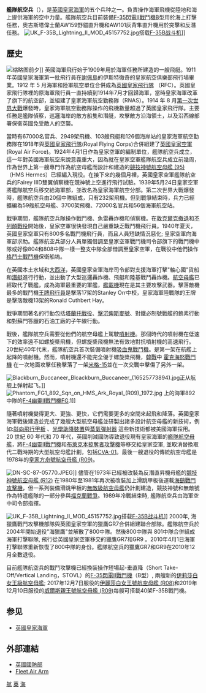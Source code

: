 {{Unreferenced|time=2020-10-31T02:20:42+00:00}}
{{noteTA|G1=MI}}{{Infobox military unit
| unit_name = Fleet Air Arm<br />英國皇家海軍艦隊航空兵
| start_date = 1914 (As the [[Royal_Naval_Air_Service|Royal Naval Air Service]])<br/>1924 (as the naval branch of the Royal Air Force)<br/>
1937 (as part of [[Naval_Service_(United_Kingdom)|Naval Service]])
| dates = 1914 - 至今
| country = {{flag|United Kingdom}}
| image = Fleet Air Arm logo.JPG
| image_size = 300px
| caption = 
| allegiance = [[伊莉莎白二世|伊莉莎白二世]]
| branch = {{navy|United Kingdom|name=英國皇家海軍}}
| type = 
| role = 
| size = 
| command structure= [[女王陛下海軍|女王陛下海軍]]
| garrison = 
| garrison_label = 
| equipment = 
| equipment_label = 
| nickname = 
| patron = 
| motto = 
| colors = 
| colors_label = 
| march = 
| mascot = 
| battles = [[第一次世界大戰|第一次世界大戰]] <br/> [[第二次世界大戰|第二次世界大戰]]<br/>[[韓戰|韓戰]]<br/>[[蘇伊士運河危機|蘇伊士運河危機]]<br />[[福克蘭戰爭|福克蘭戰爭]]<br />[[波斯灣戰爭|波斯灣戰爭]]<br />[[阿富汗戰爭_(2001年)|阿富汗戰爭 (2001年)]]<br />[[伊拉克戰爭|伊拉克戰爭]]
| anniversaries = 
| decorations = 
| battle_honours = 
| website = [http://www.royalnavy.mod.uk/our-organisation/the-fighting-arms/fleet-air-arm]-FAA
<!-- Commanders -->| current_commander =海軍少將 [[Martin_Connell_(Royal_Navy_officer)|Martin Connell]] 
| current_commander_label = 海軍航空助理參謀長<br>兼艦隊航空兵少將
| ceremonial_chief = [[約克公爵安德魯王子|約克公爵安德魯王子]]
| ceremonial_chief_label = [[名譽上校|名譽上校]]
| colonel_of_the_regiment = 
| colonel_of_the_regiment_label = 
| notable_commanders = <!-- Insignia -->
| identification_symbol = [[File:RAF_Lowvis_Army_roundel.svg|75px]] [[File:RAF_roundel.svg|75px]]
| identification_symbol_label = [[國籍標誌|國籍標誌]]
|identification_symbol_4=[[File:RAF-Finflash-Noncombat.svg|75px]] [[File:Fin_flash_of_the_United_Kingdom_Low_Visibility.svg|75px]] 
|identification_symbol_4_label= 機翼徽章



<!-- Aircraft -->
|aircraft_attack = 
|aircraft_fighter= [[F-35闪电II战斗机|F-35B]]
|aircraft_interceptor=
|aircraft_helicopter= [[维斯特兰山猫直升机|山猫]]、[[奥古斯塔伟士兰AW101灰背隼直升机|梅林]]、{{le|阿古斯特维斯特兰AW159野猫直升机|AgustaWestland AW159 Wildcat|野猫}}、{{le|维斯特兰海王直升机|Westland Sea King|海王}}
|aircraft_recon= [[扫描鹰无人机|扫描鹰]]
|aircraft_trainer= {{le|格鲁博G115|Grob G 115|教练}}、[[鹰式教练机|鹰式]]
}}
'''艦隊航空兵'''（{{lang-en|Fleet Air Arm}}），是[[英國皇家海軍|英國皇家海軍]]的五个兵种之一。負責操作海軍飛機從陸地和海上提供海軍的空中力量。艦隊航空兵目前裝備[[F-35閃電II戰鬥機|F-35閃電II戰鬥機]]B型用於海上打擊任務，奧古斯塔偉士蘭AW159野貓直升機和AW101灰背隼直升機用於突擊和反潛任務。
[[File:UK_F-35B_Lightning_II_MOD_45157752.jpg|thumb]]搭载[[F-35闪电II战斗机|F-35B战斗机]]]]

==歷史==
[[File:Swordfish_on_HMS_Victorious_before_strike_on_Bismarck.jpg|缩略图]]前夕]]
英國海軍飛行始于1909年用於海軍任務所建造的一艘飛艇。1911年英國皇家海軍第一批飛行員在[[謝佩島|謝佩島]]的伊斯特徹奇的皇家航空俱樂部飛行場畢業。1912 年 5 月海軍和陸軍航空單位合併成為[[英國皇家飛行隊|英國皇家飛行隊]] （RFC）。英國皇家飛行隊裡的原海軍飛行員一直持續到1914年7月才回歸海軍，當時皇家海軍改革了旗下的航空部，並組建了皇家海軍航空勤務隊（RNAS）。1914 年 8 月[[第一次世界大戰|第一次世界大戰]]爆發時，皇家海軍航空勤務隊操作的飛機數量超過了英國皇家飛行隊。主要任務是艦隊偵察，巡邏海岸的敵方船隻和潛艇，攻擊敵方沿海領土，以及沿西線部署保衛英國免受敵人的空襲。

當時有67000名官兵、2949架飛機、103艘飛艇和126個海岸站的皇家海軍航空勤務隊在1918年與[[英國皇家飛行隊|英國皇家飛行隊]](Royal Flying Corps)合併組建了[[英國皇家空軍|英國皇家空軍]](Royal Air Force)。1924年4月1日作為皇家空軍的編制單位，艦隊航空兵成立，這一年對英國海軍航空來說意義重大，因為就在皇家空軍艦隊航空兵成立前幾周，作為世界上第一艘專門作為航空母艦而設計和建造的[[競技神號航空母艦_(95)|競技神號航空母艦 (95)]]（HMS Hermes）已經編入現役。在接下來的幾個月裡，英國皇家空軍艦隊航空兵的Fairey IIID雙翼偵察機在競神號上空進行飛行試驗。1939年5月24日皇家空軍將艦隊航空兵移交給海軍部，並改名為皇家海軍航空分部。第二次世界大戰爆發時，艦隊航空兵由20個中隊組成，只有232架飛機。但到戰爭結束時，兵力已經擴編為59艘航空母艦、3700架飛機、72000名官兵和56個海軍航空站。

戰爭期間，艦隊航空兵隊操作戰鬥機、魚雷轟炸機和偵察機。在[[敦克爾克撤退|敦克爾克撤退]]和[[不列顛戰役|不列顛戰役]]開始後，皇家空軍很快發現自己嚴重缺乏戰鬥機飛行員。1940年夏天，英國皇家空軍只有800多名戰鬥機飛行員，而且人員短缺情況惡化; 皇家空軍向海軍部求助。艦隊航空兵部分人員單獨借調至皇家空軍戰鬥機司令部旗下的戰鬥機中隊或好像804和808中隊一樣一整支中隊全部借調至皇家空軍，在戰役中他們操作[[格鬥士戰鬥機|格鬥士戰鬥機]]保衛船塢。 

在英國本土水域和[[大西洋|大西洋]]，英國皇家空軍海岸司令部對支援海軍打擊"軸心國"貨船和[[潛艇|潛艇]]進行行動，並出動了大型巡邏轟炸機、飛艇和陸基戰鬥轟炸機。[[航空母艦|航空母艦]]已經取代了戰艦，成為海軍最重要的軍艦，[[艦載機|艦載機]]現在是其主要攻擊武器。擊落敵機最多的戰鬥機[[王牌飛行員|王牌飛行員]]是擊落17架的Stanley Orr中校，皇家海軍陸戰隊的王牌是擊落敵機13架的Ronald Cuthbert Hay。

戰爭期間著名的行動包括[[塔蘭托戰役|塔蘭托戰役]]、[[擊沉俾斯麥號|擊沉俾斯麥號]]、對鐵必制號戰艦的鎢素行動和對蘇門答臘的石油工廠的子午線行動。

戰後，艦隊航空兵需要從他們的航空母艦上駕駛[[噴射機|噴射機]]。那個時代的噴射機在低速下的效率遠不如螺旋槳飛機，但螺旋槳飛機無法有效地對抗噴射機的高速飛行。20世紀40年代末，艦隊航空兵首次裝備噴射機[[吸血鬼戰鬥機|吸血鬼戰鬥機]]。是第一架在航艦上起降的噴射機。然而，噴射機還不能完全優于螺旋槳飛機，[[韓戰|韓戰]]中 [[霍克海怒戰鬥機|霍克海怒戰鬥機]] 在一次地面攻擊任務擊落了一架[[米格-15|米格-15]]並在一次交戰中擊傷了另外一架。

[[File:Blackburn_Buccaneer_Blcackburn_Buccaneer_(16525773894).jpg|right]]正从航舰上弹射起飞。]] [[File:Phantom_FG1_892_Sqn_on_HMS_Ark_Royal_(R09)_1972.jpg|thumb]] 上的海軍892中隊的[[F-4幽靈II戰鬥機|F-4幽靈II戰鬥機]]FG.1]]

隨著噴射機變得更大、更強、更快，它們需要更多的空間來起飛和降落。英國皇家海軍戰後建造並完成了幾艘大型航空母艦並研製出諸多設計航空母艦的新技術，例如:[[斜向飛行甲板|斜向飛行甲板]] 、[[光學助降裝置|光學助降裝置]]與[[蒸氣彈射器|蒸氣彈射器]] 這些新技術都被美國海軍採用。20 世紀 60 年代和 70 年代，英國削減國防導致退役現有皇家海軍的[[艦隊航空母艦|艦隊航空母艦]]，將[[F-4幽靈II戰鬥機|F-4幽靈II戰鬥機]]和[[布萊克本掠奪者攻擊機|布萊克本掠奪者攻擊機]]等移交給皇家空軍, 並取消替換取代二戰時期的大型航空母艦計劃，包括[[CVA-01|CVA-01]]。最後一艘退役的傳統航空母艦是1978年的[[皇家方舟號航空母艦_(R09)|皇家方舟號航空母艦 (R09)]]。

[[File:DN-SC-87-05770.JPEG|thumb]]]]
儘管在1973年已經被改裝為反潛直昇機母艦的[[競技神號航空母艦_(R12)|競技神號航空母艦 (R12)]] 在1980年至1981年再次被改裝加上滑跳甲板後運載[[海鷂戰鬥攻擊機|海鷂戰鬥攻擊機]]，但一系列裝備滑跳甲板的[[無敵級航空母艦|無敵級航空母艦]]仍計劃建造，競技神號和無敵號作為特遣艦隊的一部分參與[[福克蘭戰爭|福克蘭戰爭]]。1989年冷戰結束時, 艦隊航空兵由海軍空中司令部指揮。

[[File:UK_F-35B_Lightning_II_MOD_45157752.jpg|thumb]]搭载[[F-35闪电II战斗机|F-35B战斗机]]]]
2000年, 海獵鷹戰鬥攻擊機部隊與英國皇家空軍的獵鷹GR7合併組建聯合部隊。艦隊航空兵於2004年開始退役"海獵鷹"並解散了800中隊。然後800中隊與 801中隊合併組成海軍打擊聯隊, 飛行從英國皇家空軍移交的獵鷹GR7和GR9 。2010年4月1日海軍打擊聯隊重新恢復了800中隊的身份。艦隊航空兵的獵鷹GR7和GR9在2010年12月全數退役。

目前艦隊航空兵的戰鬥攻擊機已經換裝操作短場起-垂直降（Short Take-Off/Vertical Landing，STOVL）的[[F-35閃電II戰鬥機|F-35閃電II戰鬥機]]（B型）, 兩艘新的[[伊莉莎白女王級航空母艦|伊莉莎白女王級航空母艦]]; 2017年12月7日服役的[[伊麗莎白女王號航空母艦_(R08)|伊麗莎白女王號航空母艦 (R08)]]和2019年12月10日服役的[[威爾斯親王號航空母艦_(R09)|威爾斯親王號航空母艦 (R09)]]每艘可搭載40架F-35B戰鬥機。

== 参见 ==
{{Portal box|英國|軍事}}
* [[英國皇家海軍|英國皇家海軍]]

== 外部連結 ==
* [http://www.mod.uk 英國國防部]
* [https://www.royalnavy.mod.uk/our-organisation/the-fighting-arms/fleet-air-arm Fleet Air Arm]

{{女王陛下海軍}}
[[Category:英國皇家海軍單位與編制|航]]
[[Category:海军航空兵|英]]
[[Category:英國軍事航空|海]]